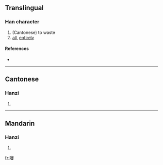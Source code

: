==Translingual==

===Han character===
{{Han char|rn=30|rad=口|as=11|sn=14|four=|canj=口竹人人 (RHOO)}}

# (Cantonese) to waste
# [[all]], [[entirely]]

====References====
* {{Han ref|kx=0206.201|hdz=10677.101|uh=5625|ud=22053}}

----

==Cantonese==

===Hanzi===
{{yue-hanzi|jyut=|y=saai1, saai3}}

# {{defn|Cantonese}}

----

==Mandarin==

===Hanzi===
{{cmn-hanzi|pin=|wg=}}

# {{defn|Mandarin}}

[[fr:嘥]]
